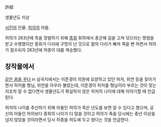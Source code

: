 許綜

생몰년도 미상

[[서진]]의 인물. [[허의]]의 아들.

허의가 263년에 촉을 정벌하기 위해 [[종회]] 휘하에서 종군해 길을 고쳐 닦으라는 명령을 받고 수행했지만 종회가 다리에 구멍이 난 것으로 말의 다리가 빠져 죽을 뻔 하면서 허의가 참수되자 263년에 허종이 대를 계승했다.

== 창작물에서 ==
[[같은 꿈을 꾸다]] in 삼국지에서는 이준경이 의원에 요양하고 있던 허저, 위연 등을 찾아가면서 허저를 형님, 위연을 아우라 불렀는데, 이준경이 허저를 형님이라 부르는 것이 맞는지조차 알 수 없다면서 생몰년도가 확실하지 않은 허저의 나이에 대해 이야기할 때 언급된다.

허저의 나이를 추산하기 위해 아들인 허의가 죽은 년도를 보면 알 수 있다고 했으며, 공신의 아들인 허의보다 종회의 나이가 더 많을 것이고 허의가 죽을 당시에는 중년 이상을 넘지 않았을 것이라면서 당시 허종을 허도에 두고 왔다는 것을 언급한다.

